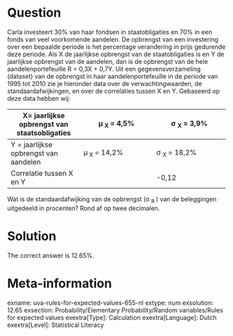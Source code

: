 Question
========

Carla investeert 30% van haar fondsen in staatobligaties en 70% in een fonds van veel voorkomende aandelen. De opbrengst van een investering over een bepaalde periode is het percentage verandering in prijs gedurende deze periode. Als X de jaarlijkse opbrengst van de staatobligaties is en Y de jaarlijkse opbrengst van de aandelen, dan is de opbrengst van de hele aandelenportefeuille R = 0,3X + 0,7Y.
Uit een gegevensverzameling (dataset) van de opbrengst in haar aandelenportefeuille in de periode van 1995 tot 2010 zie je hieronder data over de verwachtingwaarden, de standaardafwijkingen, en over de correlaties tussen X en Y.
Gebaseerd op deze data hebben wij:

|X= jaarlijkse opbrengst van staatsobligaties|&mu;<sub> X </sub> = 4,5%|&sigma; <sub> X </sub> = 3,9%|
|-|-|-|
|Y = jaarlijkse opbrengst van aandelen|&mu;<sub> X </sub> = 14,2%|&sigma; <sub> X </sub> = 18,2% |
Correlatie tussen X en Y || -0,12|


Wat is de standaardafwijking van de opbrengst (&sigma; <sub> R </sub>) van de beleggingen uitgedeeld in procenten? Rond af op twee decimalen. 

Solution
========

The correct answer is 12.65%.

Meta-information
================
exname: uva-rules-for-expected-values-655-nl 
extype: num 
exsolution: 12.65
exsection: Probability/Elementary Probability/Random variables/Rules for expected values 
exextra[Type]: Calculation 
exextra[Language]: Dutch 
exextra[Level]: Statistical Literacy 
